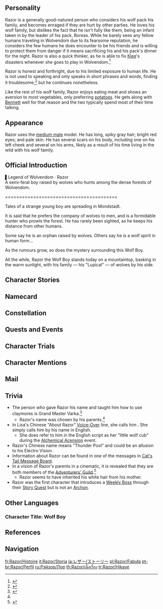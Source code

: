{{CharacterTabs}}
{{Quote|Some say he is an orphan raised by wolves. Others say he is a wolf spirit in human form.<br>He is most at home in the wild, fighting with claw and thunder.<br>To this day the wolf boy can be found prowling the forest, where he and his wolf pack hunt to survive using nothing more than their animal instincts.|Description from the Official Website<ref>Official ''Genshin Impact'' Website: [https://genshin.hoyoverse.com/en/character/mondstadt?char=6 Razor]</ref>}}

==Personality==
{{Quote|A boy who lives among the wolves in Wolvendom of Mondstadt, away from human civilization. As agile as lightning.|In-game character attributes and profile page text}}
Razor is a generally good-natured person who considers his wolf pack his family, and becomes enraged if they are hurt by other parties. He loves his wolf family, but dislikes the fact that he isn't fully like them, being an infant taken in by the leader of his pack, Boreas. While he barely sees any fellow humans traveling in Wolvendom due to its fearsome reputation, he considers the few humans he does encounter to be his friends and is willing to protect them from danger if it means sacrificing his and his pack's dinner for the night. Razor is also a quick thinker, as he is able to fix [[Klee]]'s disasters whenever she goes to play in Wolvendom.<ref>{{Ref/VO|Klee|About Razor}}</ref>

Razor is honest and forthright, due to his limited exposure to human life. He is not used to speaking and only speaks in short phrases and words, finding it troublesome,<ref>{{Ref/VO|Razor|Razor's Troubles}}</ref> but he continues nonetheless.

Like the rest of his wolf family, Razor enjoys eating meat and shows an aversion to most vegetables, only preferring [[potato]]es. He gets along with [[Bennett]] well for that reason and the two typically spend most of their time talking.

==Appearance==
{{See also|Wild Sprint}}
<!-- Keep appearance section short and concise. Limit to 3-4 sentences. Outfits should be described on the outfit pages. -->
Razor uses the [[:Category:Medium Male Characters|medium male]] model. He has long, spiky gray hair; bright red eyes; and pale skin. He has several scars on his body, including one on his left cheek and several on his arms, likely as a result of his time living in the wild with his wolf family.

==Official Introduction==
{{Official Introduction
|title = A semi-feral boy raised by wolves who hunts among the dense forests of Wolvendom.
|link = https://www.facebook.com/Genshinimpact/posts/518257822357746
|character = Razor}}
{{Quote|F-r-i-e-n-d.|Razor's first word in a human language, taught to him by Grand Master [[Varka]]<ref>Official Genshin Impact Facebook, [https://www.facebook.com/Genshinimpact/posts/520979302085598 Razor's Introduction]</ref>}}
▌Legend of Wolvendom · Razor<br>
A semi-feral boy raised by wolves who hunts among the dense forests of Wolvendom.

<nowiki>========================================</nowiki>

Tales of a strange young boy are spreading in Mondstadt.

It is said that he prefers the company of wolves to men, and is a formidable hunter who prowls the forest. He has rarely been sighted, as he keeps his distance from other humans.

Some say he is an orphan raised by wolves. Others say he is a wolf spirit in human form...

As the rumours<!--spelled this way in the official post, do not change to American English spelling--> grow, so does the mystery surrounding this Wolf Boy.

All the while, Razor the Wolf Boy stands today on a mountaintop, basking in the warm sunlight, with his family — his "Lupical" — of wolves by his side.

==Character Stories==
{{Character Story
|title1        = Character Details
|text1         = <p>Razor is a boy whose identity is shrouded in mystery. He lives in [[Wolvendom]] and is rarely spotted by the citizens of [[Mondstadt]].</p><p>According to a handful of eyewitness accounts, Razor has keen senses and is highly agile, traversing the forest at breakneck speed. He is often seen in the company of his wolf pack, while generally avoiding contact with humans.</p><p>Some speculate that he was an orphan raised by the wolves, while others say he is a wolf spirit that has taken on a human form.</p><p>Such rumors only add to the mystery of the "Wolf Boy," as the denizens of Mondstadt call him.</p><p>Meanwhile, Razor the Wolf Boy stands all the while on the hilltops with his head held high, basking in the warm sunlight.</p>
|mention1      = 

|title2        = Character Story 1
|friendship2   = 2
|text2         = <p>Razor lives among the wolves night and day.</p><p>All of them are as close with Razor as they could possibly be. Which wolf has the loudest howl, which wolf runs the fastest, which wolf is the best at ambushing &mdash; there isn't a wolf Razor doesn't know.</p><p>He can sense the mood of the wind, smell a scent from miles away, and knows many practical applications for plants of all kinds. The one thing he can't bring to mind is the faces of his parents.</p><p>What kind of people were they? No matter how hard he tries, he cannot remember.</p><p>His memory starts after his life with the wolves had already begun. The wolves took him in as part of their "Lupical" &mdash; a word he was taught by [[Boreas|someone else]], which means family.</p>
|mention2      = Boreas,Razor's Mother,Razor's Father

|title3        = Character Story 2
|friendship3   = 3
|text3         = <p>Tiny singing things are flying in the sky.</p><p>The clouds are long and fluffy, like a wolf's tail.</p><p>Razor's world is a simple one.</p><p>On a sunny day, you run around hunting or try and beat your prey to the ripe fruits, on a rainy day, you hide out in a hollow tree and fall asleep hugging a furry lupine friend, with some grass and leaves for a pillow.</p><p>Eat as much as you can and drink plenty of water. Cool off in the lake when you're hot, and go find some juicy berries when you're thirsty.</p><p>Razor looks at his body and then at the bodies of his kin.</p><p>He knows he is different from them.</p><p>But there's nothing wrong with that, as far as Razor is concerned.</p>
|mention3      = 

|title4        = Character Story 3
|friendship4   = 4
|text4         = <p>One day, a [[Varka|tall man]] came to the mountains and disrupted Razor's peaceful life.</p><p>Razor did not know who the man was, only that he was a human. Seeing the confused look on Razor's face, the man gave him a friendly smile.</p><p>"Hey buddy! Why don't you come back down to Mondstadt with me?"</p><p>The man offered his hand to Razor as he spoke.</p><p>But neither Razor nor the wolves understood the gesture. Feeling protective, the wolves placed themselves between Razor and the man to keep him away.</p><p>Razor ducked down beneath the wolves' furry tails. He looked at his body, and then peered out through the gaps in the wolf fur to get a look at the man's.</p><p>Razor knew he wasn't the most intelligent of beings, and was at a loss to answer the question that has been in his mind ever since that day.</p><p>"Am I a human, or a wolf?"</p>
|mention4      = Varka

|title5        = Character Story 4
|friendship5   = 5
|text5         = <p>It was that man who gave Razor his name.</p><p>The simple Wolf Boy could not understand the intricacies of human language, but he knew from the look on the man's face when he produced this sound that the man was giving him a name.</p><p>"Rae-zer."</p><p>The shadows cast by the trees of Wolvendom grew short, and then grew long again.</p><p>The man taught Razor how to swing a sword. Unwieldy though this steel claw may be, thought Razor, it was at least sharp enough to cut through tree branches.</p><p>"Now you can protect your friends."</p><p>"Fr-ren-dzz..."</p><p>Razor imitated the sounds the man made, without understanding what they meant.</p><p>Similarly, he did not understand why the names of things were all that important in the first place. After all, he never learned the name of that man before he left.</p>
|mention5      = Varka

|title6        = Character Story 5
|friendship6   = 6
|text6         = <p>"Master, what is... 'friends'?"</p><p>Razor once asked of his new mentor, working at the limits of his vocabulary.</p><p>His purple-clothed mentor seemed to know it all, from how to make hash browns from potatoes in the ground, to the name of the brightest star in the summer night sky.</p><p>However, [[Lisa]] simply smiled and yawned without answering him.</p><p>Razor thought about it when the wind blew, when the rain fell &mdash; even when [[Wolfhook]] berries got stuck in his fur. He just couldn't figure it out.</p><p>Until one day, Razor met a bright-red, 'burny' girl.</p><p>They stood in the wind together, got soaked in the rain together &mdash; she even rolled around in Wolfhook bushes with him.</p><p>Her name was [[Klee]]. When Razor played with her, it was like being a wolf pup again.</p><p>"Friends... is... Lupical."</p><p>Razor may not understand the complexity of human relationships, but he has an honest, primal loyalty to him.</p><p>"So... protect friends... Lupical... with life."</p><p>The wolf pack howls in the distance, summoning him home.</p><p>Razor still does not know if he is a human or a wolf.</p><p>But he is happy either way.</p>
|mention6      = Klee,Lisa

|title7        = Razor's Crude Wooden Crate
|friendship7   = 4
|text7         = <p>In a box so crudely made that one has to be extra careful when opening it lies Razor's greatest treasures.</p><p>The broken-off hilt of a greatsword, a children's storybook called The Wolf and the [[Windwheel Aster]], and a dry, withered four-leaf clover.</p><p>Though he understands neither the intricacies of human relations nor the ways of the world, Razor knows that these are gifts from the ones known as 'friends' &mdash; and that is what makes them his most treasured possessions of all.</p>
|mention7      = 

|title8        = Vision
|friendship8   = 6
|text8         = <p>The story of how Razor got his [[Vision]] is one of the few memories that he wishes he could forget.</p><p>One day, during a lightning storm, an [[Abyss Mage]] ambushed Razor from behind and dragged him away. The wolf pack ran to his aid and put up a fearless fight, but every last one of them was defeated by the Abyss Mage.</p><p>As he looked on helplessly at his dear companions being harmed, Razor let out an almighty roar like that of a cornered animal.</p><p>"Lupical!"</p><p>Fueled by his almighty fury, a lightning-like power grew inside, and suddenly an overload of elemental energy was flowing within him.</p><p>He was ready to protect. He was ready to avenge.</p><p>He threw off his shackles and raised his weapon.</p><p>The Abyss Mage was overwhelmed and defeated by a wild, unfettered frenzy of Electro energy, but this time it was too late to save Razor's wolven companions.</p><p>...</p><p>Though he had obtained a Vision, Razor was still unable to manipulate Electro energy with finesse. One day many moons later, when he met the Witch of Purple Rose, Lisa, he began to study human knowledge.</p><p>"Friends, hurt... Never again! I will... protect them."</p><p>With each day, Razor grew more skilled in the use of his Vision. He made a silent promise to himself: "I will become stronger. I will become the strongest of them all."</p><p>Because the day may come when his Lupical faces another threat, and this time, he will protect them.</p>
|mention8      = Lisa
}}

==Namecard==
{{Namecard|Razor: Wolvensprint}}

==Constellation==
{{Constellation Lore|Lupus Minor}}

==Quests and Events==
{{Quests and Events}}

==Character Trials==
{{Trials by Character}}

==Character Mentions==
{{Character Mentions}}

==Mail==
{{Mails by Category List|Razor Mails|noheader=1}}

==Trivia==
* The person who gave Razor his name and taught him how to use claymores is Grand Master Varka.<ref>{{Ref/VO|Razor|About Varka: Memory}}</ref>
** Razor's name was chosen by his parents.<ref name="aroma of the past" />
* In Lisa's Chinese "About Razor" [[Lisa/Voice-Overs|Voice-Over]] line, she calls him {{Lang|"Little Wolfie"|zh=小狼狼|zh_rm=Xiǎo Lángláng|zh_tl=Little Wolf-Wolf}}. She simply calls him by his name in English.
** She does refer to him in the English script as her "little wolf cub" during the [[Alchemical Ascension|Alchemical Acension]] event.
* Razor's Chinese name {{zh|雷泽|Léizé}} means "Thunder Pool" and could be an allusion to his Electro Vision.
* Information about Razor can be found in one of the messages in  [[Cat's Tail Message Board]].
* In a vision of Razor's parents in a cinematic, it is revealed that they are both members of the [[Adventurers' Guild]].<ref name="aroma of the past">{{Ref/Quest|Aroma of the Past (Quest)}}</ref>
** Razor seems to have inherited his white hair from his mother.
* Razor was the first character that introduces a [[Weekly Boss]] through their [[The Meaning of Lupical|Story Quest]] but is not an [[Archon]].

==Other Languages==
===Character Title: Wolf Boy===
{{Other Languages
|en        = Wolf Boy
|zhs       = 狼少年
|zhs_rm    = Láng Shàonián
|zht       = 狼少年
|zht_rm    = Láng Shàonián
|zh_tl     = Wolf Boy
|ja        = 狼少年
|ja_rm     = Ookami Shounen
|ja_tl     = Wolf Boy
|ko        = 늑대{{tt|소년|少年}}
|ko_rm     = Neukdae-Sonyeon
|ko_tl     = Wolf Boy
|es        = El Niño-lobo
|es_tl     = The Wolf-Boy
|fr        = Enfant-loup
|fr_tl     = Wolf Child
|ru        = Инстинкт стаи
|ru_tl     = Pack Instinct
|th        = ลูกหมาป่า
|th_rm     = Luk Ma-pa
|th_tl     = Wolf Child
|vi        = Thiếu Niên Sói
|vi_tl     = Wolf Teen
|de        = Wolfsjunge
|de_tl     = Wolf Boy
|id        = Wolf Boy
|pt        = Lobo Jovem
|pt_tl     = Young Wolf
|tr        = Kurt Çocuk
|tr_tl     = Wolf Kid
|it        = Ragazzo lupo
|it_tl     = Wolf Boy
}}

==References==
{{Reflist|2}}

==Navigation==
{{Character Navbox|Lore}}

[[fr:Razor/Histoire]]
[[it:Razor/Storia]]
[[ja:レザー/ストーリー]]
[[pl:Razor/Fabuła]]
[[pt-br:Razor/Perfil]]
[[ru:Рэйзор/Лор]]
[[th:Razor/เนื้อเรื่อง]]
[[tr:Razor/Hikaye]]